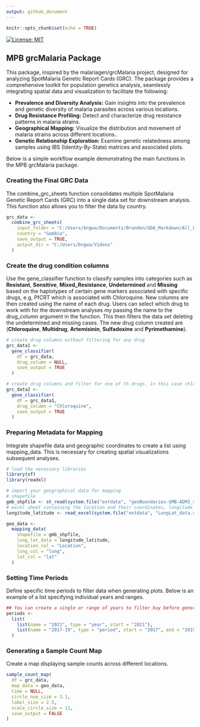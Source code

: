 ```yaml
---
output: github_document
---
```


```r
knitr::opts_chunk$set(echo = TRUE)
```

[![License: MIT](https://img.shields.io/badge/License-MIT-yellow.svg)](LICENSE.md)

## MPB grcMalaria Package
This package, inspired by the malariagen/grcMalaria project, designed for analyzing SpotMalaria Genetic Report Cards (GRC). The package provides a comprehensive toolkit for population genetics analysis, seamlessly integrating spatial data and visualization to facilitate the following:

* **Prevalence and Diversity Analysis:** Gain insights into the prevalence and genetic diversity of malaria parasites across various locations.
* **Drug Resistance Profiling:** Detect and characterize drug resistance patterns in malaria strains.
* **Geographical Mapping:** Visualize the distribution and movement of malaria strains across different locations..
* **Genetic Relationship Exploration:** Examine genetic relatedness among samples using IBS (Identity-By-State) matrices and associated plots.

Below is a simple workflow example demonstrating the main functions in the MPB grcMalaria package.

### Creating the Final GRC Data

The combine_grc_sheets function consolidates multiple SpotMalaria Genetic Report Cards (GRC) into a single data set for downstream analysis. This function also allows you to filter the data by country.

```r
grc_data <-
  combine_grc_sheets(
    input_folder = "C:/Users/bngwa/Documents/Brandon/GDA_Markdown/All_GRC_Reads_Gambia",
    country = "Gambia",
    save_output = TRUE,
    output_dir = "C:/Users/bngwa/Videos"
  )
```


### Create the drug condition columns

Use the gene_classifier function to classify samples into categories such as **Resistant**, **Sensitive**, **Mixed_Resistance**, **Undetermined** and **Missing** based on the haplotypes of certain gene markers associated with specific drugs, e.g, PfCRT which is associated with Chloroquine. New columns are then created using the name of each drug. Users can select which drug to work with for the downstream analyses my passing the name to the drug_column argument in the function. This then filters the data set deleting the undetermined and missing cases. The new drug column created are (**Chloroquine**, **Multidrug**, **Artemisinin**, **Sulfadoxine** and **Pyrimethamine**).

```r
# create drug columns without filtering for any drug
grc_data1 <-
  gene_classifier(
    df = grc_data,
    drug_column = NULL,
    save_output = TRUE
  )

# create drug columns and filter for one of th drugs, in this case chloroquine
grc_data2 <-
  gene_classifier(
    df = grc_data1,
    drug_column = "Chloroquine",
    save_output = TRUE
  )
```


### Preparing Metadata for Mapping

Integrate shapefile data and geographic coordinates to create a list using mapping_data. This is necessary for creating spatial visualizations subsequent analyses.

```r
# load the necessary libraries 
library(sf)
library(readxl)

# import your geographical data for mapping
# shapefile
gmb_shpfile <- st_read(system.file("extdata", "geoBoundaries-GMB-ADM3_simplified.shp", package = "grcMPB"))
# excel sheet containing the location and their coordinates, longitude and latitude.  
longitude_latitude <- read_excel(system.file("extdata", "LongLat_data.xlsx", package = "grcMPB"))

geo_data <-
  mapping_data(
    shapefile = gmb_shpfile,
    long_lat_data = longitude_latitude,
    location_col = "Location",
    long_col = "long",
    lat_col = "lat"
  )
```

### Setting Time Periods

Define specific time periods to filter data when generating plots. Below is an example of a list specifying individual years and ranges.

```r
## You can create a single or range of years to filter buy before generating the plots
periods <-
  list(
    list(name = "2021", type = "year", start = "2021"),
    list(name = "2017-19", type = "period", start = "2017", end = "2019")
  )
```


### Generating a Sample Count Map

Create a map displaying sample counts across different locations.

```r
sample_count_map(
  df = grc_data,
  map_data = geo_data,
  time = NULL,
  circle_num_size = 3.1,
  label_size = 2.5,
  scale_circle_size = 11,
  save_output = FALSE
)
```

